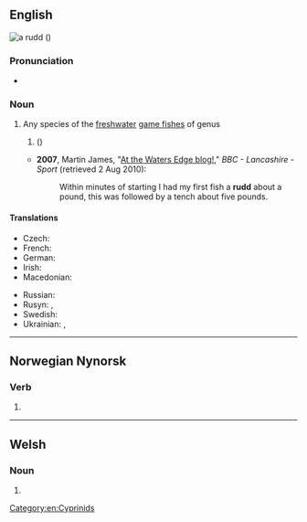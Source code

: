 {{also|Rudd}}
==English==
[[Image:ScardiniusErythropthalmusXBlikkaBjoerkna.JPG|thumb|a '''rudd''' (''{{l|mul|Scardinius erythrophthalmus}}'')]]
{{wikipedia}}
{{wikispecies|Scardinus erythrophthalmus}}

===Pronunciation===
* {{IPA|/ɹʌd/|lang=en}}

===Noun===
{{en-noun|s|rudd}}

# Any species of the [[freshwater]] [[game fish]]es of genus {{taxlink|Scardinius|genus|ver=190209}}
## {{vern|common rudd}} (''{{l|mul|Scardinius erythrophthalmus}}'')
#* '''2007''', Martin James, "[http://www.bbc.co.uk/lancashire/content/articles/2007/06/15/fishing_martin_james_2007_season.shtml At the Waters Edge blog!]," ''BBC - Lancashire - Sport'' (retrieved 2 Aug 2010):
#*: Within minutes of starting I had my first fish a '''rudd''' about a pound, this was followed by a tench about five pounds.

====Translations====
{{trans-top|fish of genus ''Scardinius''}}
{{trans-bottom}}
{{trans-top|fish ''Scardinius erythrophthalmus''}}
* Czech: {{t|cs|perlín|m}}
* French: {{t+|fr|rotengle|m}}
* German: {{t+|de|Rotfeder|f}}
* Irish: {{t|ga|ruán|m}}
* Macedonian: {{t|mk|црвеноперка|f|sc=Cyrl}}
{{trans-mid}}
* Russian: {{t+|ru|краснопёрка|f}}
* Rusyn: {{t|rue|бочіця|f|tr=bóčicja}}, {{t|rue|червленоочіця|f|tr=červlenoóčicja}}
* Swedish: {{t+|sv|sarv|c}}
* Ukrainian: {{t|uk|краснопірка|f|tr=krasnopírka|sc=Cyrl}}, {{t|uk|червонопірка|f|tr=červonopírka|sc=Cyrl}}
{{trans-bottom}}

[[Category:en:Cyprinids]]

----

==Norwegian Nynorsk==

===Verb===
{{head|nn|verb form}}

# {{form of|past participle|rydja|lang=nn}}

----

==Welsh==

===Noun===
{{head|cy|mutated noun}}

# {{soft mutation of|grudd|lang=cy}}